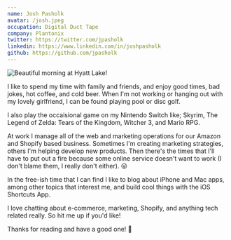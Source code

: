 ```yaml
---
name: Josh Pasholk
avatar: /josh.jpeg
occupation: Digital Duct Tape
company: Plantonix
twitter: https://twitter.com/jpasholk
linkedin: https://www.linkedin.com/in/joshpasholk
github: https://github.com/jpasholk
---
```

![Beautiful morning at Hyatt Lake!](../../assets/hyatt-lake.jpeg)

I like to spend my time with family and friends, and enjoy good times, bad jokes, hot coffee, and cold beer. When I'm not working or hanging out with my lovely girlfriend, I can be found playing pool or disc golf.

I also play the occaisional game on my Nintendo Switch like; Skyrim, The Legend of Zelda: Tears of the Kingdom, Witcher 3, and Mario RPG.

At work I manage all of the web and marketing operations for our Amazon and Shopify based business. Sometimes I'm creating marketing strategies, others I'm helping develop new products. Then there's the times that I'll have to put out a fire because some online service doesn't want to work (I don't blame them, I really don't either). 😜

In the free-ish time that I can find I like to blog about iPhone and Mac apps, among other topics that interest me, and build cool things with the iOS Shortcuts App. 

I love chatting about e-commerce, marketing, Shopify, and anything tech related really. So hit me up if you'd like!

Thanks for reading and have a good one! 🤙